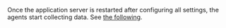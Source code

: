 Once the application server is restarted after configuring all settings, the agents start collecting data. See [the following](/java/install-check).
